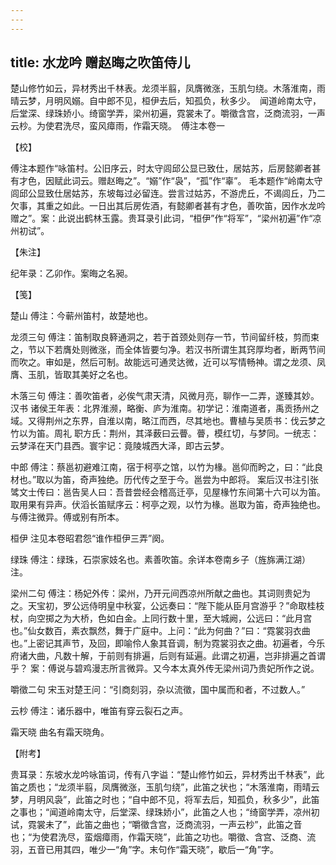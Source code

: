 ```yaml
---
---
---
```

title: 水龙吟 赠赵晦之吹笛侍儿
---







楚山修竹如云，异材秀出千林表。龙须半翦，凤膺微涨，玉肌匀绕。木落淮南，雨晴云梦，月明风嫋。自中郎不见，桓伊去后，知孤负，秋多少。　闻道岭南太守，后堂深、绿珠娇小。绮窗学弄，梁州初遍，霓裳未了。嚼徵含宫，泛商流羽，一声云杪。为使君洗尽，蛮风瘴雨，作霜天晓。　傅注本卷一





【校】


傅注本题作“咏笛村。公旧序云，时太守闾邱公显已致仕，居姑苏，后房懿卿者甚有才色，因赋此词云。赠赵晦之”。“嫋”作“袅”，“孤”作“辜”。 毛本题作“岭南太守闾邱公显致仕居姑苏，东坡每过必留连。尝言过姑苏，不游虎丘，不谒闾丘，乃二欠事，其重之如此。一日出其后房佐酒，有懿卿者甚有才色，善吹笛，因作水龙吟赠之”。案：此说出鹤林玉露。贵耳录引此词，“桓伊”作“将军”，“梁州初遍”作“凉州初试”。





【朱注】


纪年录：乙卯作。案晦之名昶。





【笺】


楚山 傅注：今蕲州笛村，故楚地也。

龙须三句 傅注：笛制取良簳通洞之，若于首颈处则存一节，节间留纤枝，剪而束之，节以下若膺处则微涨，而全体皆要匀净。若汉书所谓生其窍厚均者，断两节间而吹之。审如是，然后可制。故能远可通灵达微，近可以写情畅神。谓之龙须、凤膺、玉肌，皆取其美好之名也。

木落三句 傅注：善吹笛者，必俟气肃天清，风微月亮，聊作一二弄，遂臻其妙。汉书 诸侯王年表：北界淮濒，略衡、庐为淮南。初学记：淮南道者，禹贡扬州之域。又得荆州之东界，自淮以南，略江而西，尽其地也。曹植与吴质书：伐云梦之竹以为笛。周礼 职方氏：荆州，其泽薮曰云瞢。瞢，模红切，与梦同。一统志：云梦泽在天门县西。寰宇记：竟陵城西大泽，即古云梦。

中郎 傅注：蔡邕初避难江南，宿于柯亭之馆，以竹为椽。邕仰而盻之，曰：“此良材也。”取以为笛，奇声独绝。历代传之至于今。邕尝为中郎将。 案后汉书注引张骘文士传曰：邕告吴人曰：吾昔尝经会稽高迁亭，见屋椽竹东间第十六可以为笛。取用果有异声。伏滔长笛赋序云：柯亭之观，以竹为椽。邕取为笛，奇声独绝也。与傅注微异。傅或别有所本。

桓伊 注见本卷昭君怨“谁作桓伊三弄”阕。

绿珠 傅注：绿珠，石崇家妓名也。素善吹笛。余详本卷南乡子（旌旆满江湖）注。

梁州二句 傅注：杨妃外传：梁州，乃开元间西凉州所献之曲也。其词则贵妃为之。天宝初，罗公远侍明皇中秋宴，公远奏曰：“陛下能从臣月宫游乎？”命取桂枝杖，向空掷之为大桥，色如白金。上同行数十里，至大城阙，公远曰：“此月宫也。”仙女数百，素衣飘然，舞于广庭中。上问：“此为何曲？”曰：“霓裳羽衣曲也。”上密记其声节，及回，即喻伶人象其音调，制为霓裳羽衣之曲。初遍者，今乐府诸大曲，凡数十解，于前则有排遍，后则有延遍。此谓之初遍，岂非排遍之首谓乎？ 案：傅说与碧鸡漫志所言微异。又今本太真外传无梁州词乃贵妃所作之说。

嚼徵二句 宋玉对楚王问：“引商刻羽，杂以流徵，国中属而和者，不过数人。”

云杪 傅注：诸乐器中，唯笛有穿云裂石之声。

霜天晓 曲名有霜天晓角。





【附考】


贵耳录：东坡水龙吟咏笛词，传有八字谥：“楚山修竹如云，异材秀出千林表”，此笛之质也；“龙须半翦，凤膺微涨，玉肌匀绕”，此笛之状也；“木落淮南，雨晴云梦，月明风袅”，此笛之时也；“自中郎不见，将军去后，知孤负，秋多少”，此笛之事也；“闻道岭南太守，后堂深、绿珠娇小”，此笛之人也；“绮窗学弄，凉州初试，霓裳未了”，此笛之曲也；“嚼徵含宫，泛商流羽，一声云杪”，此笛之音也；“为使君洗尽，蛮烟瘴雨，作霜天晓”，此笛之功也。嚼徵、含宫、泛商、流羽，五音已用其四，唯少一“角”字。末句作“霜天晓”，歇后一“角”字。